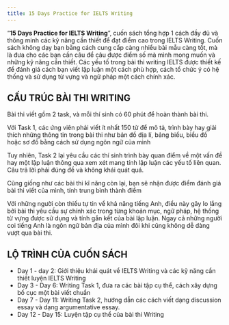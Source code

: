 ```yaml
---
title: 15 Days Practice for IELTS Writing
---
```


“**15 Days Practice for IELTS Writing**”, cuốn sách tổng hợp 1 cách đầy đủ và thông minh các kỹ năng cần thiết để đạt điểm cao trong IELTS Writing. Cuốn sách không dạy bạn bằng cách cung cấp càng nhiều bài mẫu càng tốt, mà là đưa cho các bạn cần câu để câu được điểm số mà mình mong muốn và những kỹ năng cần thiết. Các yếu tố trong bài thi writing IELTS được thiết kế để đánh giá cách bạn viết lập luận một cách phù hợp, cách tổ chức ý có hệ thống và sử dụng từ vựng và ngữ pháp một cách chính xác.

## CẤU TRÚC BÀI THI WRITING

Bài thi viết gồm 2 task, và mỗi thí sinh có 60 phút để hoàn thành bài thi.

Với Task 1, các ứng viên phải viết ít nhất 150 từ để mô tả, trình bày hay giải thích những thông tin trong bài thi như bản đồ địa lí, bảng biểu, biểu đồ hoặc sơ đồ bằng cách sử dụng ngôn ngữ của mình

Tuy nhiên, Task 2 lại yêu cầu các thí sinh trình bày quan điểm về một vấn đề hay một lập luận thông qua xem xét mang tính lập luận các yếu tố liên quan. Câu trả lời phải đúng đề và không khái quát quá.

Cũng giống như các bài thi kĩ năng còn lại, bạn sẽ nhận được điểm đánh giá bài thi viết của mình, tính trung bình thành điểm

Với những người còn thiếu tự tin về khả năng tiếng Anh, điều này gây lo lắng bởi bài thi yêu cầu sự chính xác trong từng khoản mục, ngữ pháp, hệ thống từ vựng được sử dụng và tính gắn kết của bài lập luận. Ngay cả những người coi tiếng Anh là ngôn ngữ bản địa của mình đôi khi cũng không dễ dàng vượt qua bài thi.

## LỘ TRÌNH CỦA CUỐN SÁCH

- Day 1 - day 2: Giới thiệu khái quát về IELTS Writing và các kỹ năng cần thiết luyện IELTS Writing
- Day 3 - Day 6: Writing Task 1, đưa ra các bài tập cụ thể, cách xây dựng bố cục một bài viết chuẩn
- Day 7 - Day 11: Writing Task 2, hướng dẫn các cách viết dạng discussion essay và dạng argumentative essay.
- Day 12 - Day 15: Luyện tập cụ thể của bài thi Writing




